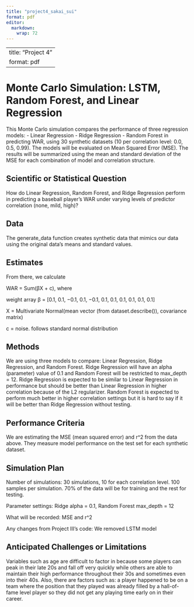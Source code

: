 ```yaml
---
title: "project4_sakai_sui"
format: pdf
editor: 
  markdown: 
    wrap: 72
---
```


---
title: "Project 4"
format: pdf
---

# Monte Carlo Simulation: LSTM, Random Forest, and Linear Regression

This Monte Carlo simulation compares the performance of three regression
models: - Linear Regression - Ridge Regression - Random Forest in
predicting WAR, using 30 synthetic datasets (10 per correlation level:
0.0, 0.5, 0.99). The models will be evaluated on Mean Squared Error
(MSE). The results will be summarized using the mean and standard
deviation of the MSE for each combination of model and correlation
structure.

## Scientific or Statistical Question

How do Linear Regression, Random Forest, and Ridge Regression perform in
predicting a baseball player’s WAR under varying levels of predictor
correlation (none, mild, high)?

## Data

The generate_data function creates synthetic data that mimics our data
using the original data's means and standard values.

## Estimates

From there, we calculate

WAR = Sum(βX + c), where

weight array β = \[0.1, 0.1, −0.1, 0.1, −0.1, 0.1, 0.1, 0.1, 0.1, 0.1,
0.1\]

X = Multivariate Normal(mean vector (from dataset.describe()),
covariance matrix)

c = noise. follows standard normal distribution

## Methods

We are using three models to compare: Linear Regression, Ridge
Regression, and Random Forest. Ridge Regression will have an alpha
(parameter) value of 0.1 and Random Forest will be restricted to
max_depth = 12. Ridge Regression is expected to be similar to Linear
Regression in performance but should be better than Linear Regression in
higher correlation because of the L2 regularizer. Random Forest is
expected to perform much better in higher correlation settings but it is
hard to say if it will be better than Ridge Regression without testing.

## Performance Criteria

We are estimating the MSE (mean squared error) and r\^2 from the data
above. They measure model performance on the test set for each synthetic
dataset.

## Simulation Plan

Number of simulations: 30 simulations, 10 for each correlation level.
100 samples per simulation. 70% of the data will be for training and the
rest for testing.

Parameter settings: Ridge alpha = 0.1, Random Forest max_depth = 12

What will be recorded: MSE and r\^2

Any changes from Project III’s code: We removed LSTM model

## Anticipated Challenges or Limitations

Variables such as age are difficult to factor in because some players
can peak in their late 20s and fall off very quickly while others are
able to maintain their high performance throughout their 30s and
sometimes even into their 40s. Also, there are factors such as: a player
happened to be on a team where the position that they played was already
filled by a hall-of-fame level player so they did not get any playing
time early on in their career.
